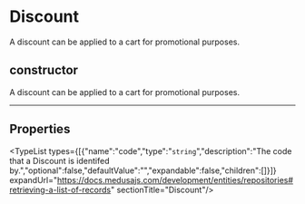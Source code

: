 
# Discount

A discount can be applied to a cart for promotional purposes.

## constructor

A discount can be applied to a cart for promotional purposes.

___

## Properties

<TypeList types={[{"name":"code","type":"`string`","description":"The code that a Discount is identifed by.","optional":false,"defaultValue":"","expandable":false,"children":[]}]} expandUrl="https://docs.medusajs.com/development/entities/repositories#retrieving-a-list-of-records" sectionTitle="Discount"/>
